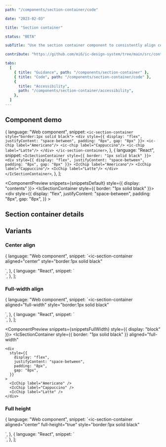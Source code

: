 ```yaml
---
path: "/components/section-container/code"

date: "2023-02-03"

title: "Section container"

status: "BETA"

subTitle: "Use the section container component to consistently align content within an app."

contribute: "https://github.com/mi6/ic-design-system/tree/main/src/content/structured/components/section-container"

tabs:
  [
    { title: "Guidance", path: "/components/section-container" },
    { title: "Code", path: "/components/section-container/code" },
    {
      title: "Accessibility",
      path: "/components/section-container/accessibility",
    },
  ]
---
```



## Component demo

  {
    language: "Web component",
    snippet: `<ic-section-container style="border:1px solid black">
    <div style={{ display: "flex", justifyContent: "space-between", padding: "8px", gap: "8px" }}>
      <ic-chip label="Americano"/>
      <ic-chip label="Cappuccino"/>
      <ic-chip label="Latte"/>
    </div>
</ic-section-container>`,
  },
  {
    language: "React",
    snippet: `<IcSectionContainer style={{ border: "1px solid black" }}>
    <div style={{ display: "flex", justifyContent: "space-between", padding: "8px", gap: "8px" }}>
      <IcChip label="Americano"/>
      <IcChip label="Cappuccino"/>
      <IcChip label="Latte"/>
    </div>
</IcSectionContainer>`,
  },
];

<ComponentPreview snippets={snippetsDefault} style={{ display: "contents" }}>
  <IcSectionContainer style={{ border: "1px solid black" }}>
    <div
      style={{
        display: "flex",
        justifyContent: "space-between",
        padding: "8px",
        gap: "8px",
      }}
    >
      <IcChip label="Americano" />
      <IcChip label="Cappuccino" />
      <IcChip label="Latte" />
    </div>
  </IcSectionContainer>
</ComponentPreview>

## Section container details

<ComponentDetails component="ic-section-container" />

## Variants

### Center align

  {
    language: "Web component",
    snippet: `<ic-section-container
  aligned="center"
  style="border:1px solid black"
>
  <div style={{ display: "flex", justifyContent: "space-between", padding: "8px", gap: "8px" }}>
      <ic-chip label="Americano"/>
      <ic-chip label="Cappuccino"/>
      <ic-chip label="Latte"/>
    </div>
</ic-section-container>`,
  },
  {
    language: "React",
    snippet: `<IcSectionContainer
  aligned="center"
  style={{ border: "1px solid black" }}
>
  <div style={{ display: "flex", justifyContent: "space-between", padding: "8px", gap: "8px" }}>
      <IcChip label="Americano"/>
      <IcChip label="Cappuccino"/>
      <IcChip label="Latte"/>
  </div>
</IcSectionContainer>`,
  },
];

<ComponentPreview snippets={snippetsCenter}>
  <IcSectionContainer aligned="center" style={{ border: "1px solid black" }}>
    <div
      style={{
        display: "flex",
        justifyContent: "space-between",
        padding: "8px",
        gap: "8px",
      }}
    >
      <IcChip label="Americano" />
      <IcChip label="Cappuccino" />
      <IcChip label="Latte" />
    </div>
  </IcSectionContainer>
</ComponentPreview>

### Full-width align

  {
    language: "Web component",
    snippet: `<ic-section-container
  aligned="full-width"
  style="border:1px solid black"
>
  <div style={{ display: "flex", justifyContent: "space-between", padding: "8px", gap: "8px" }}>
      <ic-chip label="Americano"/>
      <ic-chip label="Cappuccino"/>
      <ic-chip label="Latte"/>
  </div>
</ic-section-container>`,
  },
  {
    language: "React",
    snippet: `<IcSectionContainer 
  aligned="full-width"
  style={{ border: "1px solid black" }}
>
  <div style={{ display: "flex", justifyContent: "space-between", padding: "8px", gap: "8px" }}>
      <IcChip label="Americano"/>
      <IcChip label="Cappuccino"/>
      <IcChip label="Latte"/>
  </div>
</IcSectionContainer>`,
  },
];

<ComponentPreview snippets={snippetsFullWidth} style={{ display: "block" }}>
  <IcSectionContainer
    style={{ border: "1px solid black" }}
    aligned="full-width"
  >
    <div
      style={{
        display: "flex",
        justifyContent: "space-between",
        padding: "8px",
        gap: "8px",
      }}
    >
      <IcChip label="Americano" />
      <IcChip label="Cappuccino" />
      <IcChip label="Latte" />
    </div>
  </IcSectionContainer>
</ComponentPreview>

### Full height

  {
    language: "Web component",
    snippet: `<ic-section-container
  aligned="center"
  full-height="true"
  style="border:1px solid black"
>
  <div style={{ display: "flex", justifyContent: "space-between", padding: "8px", gap: "8px" }}>
      <ic-chip label="Americano"/>
      <ic-chip label="Cappuccino"/>
      <ic-chip label="Latte"/>
  </div>
</ic-section-container>`,
  },
  {
    language: "React",
    snippet: `<IcSectionContainer 
  aligned="center"
  fullHeight
  style={{ border: "1px solid black" }}
>
  <div style={{ display: "flex", justifyContent: "space-between", padding: "8px", gap: "8px" }}>
      <IcChip label="Americano"/>
      <IcChip label="Cappuccino"/>
      <IcChip label="Latte"/>
  </div>
</IcSectionContainer>`,
  },
];

<ComponentPreview snippets={snippetsFullHeight}>
  <IcSectionContainer
    aligned="center"
    fullHeight
    style={{ border: "1px solid black" }}
  >
    <div
      style={{
        display: "flex",
        justifyContent: "space-between",
        padding: "8px",
        gap: "8px",
      }}
    >
      <IcChip label="Americano" />
      <IcChip label="Cappuccino" />
      <IcChip label="Latte" />
    </div>
  </IcSectionContainer>
</ComponentPreview>
